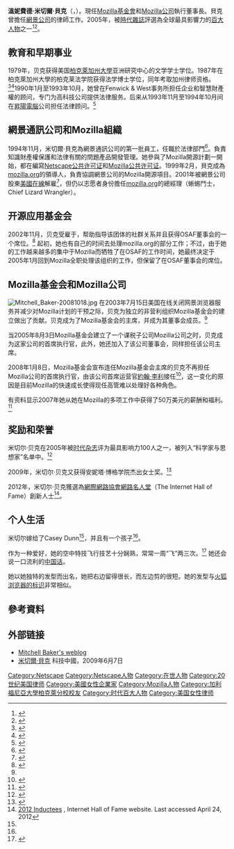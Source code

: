 {{noteTA|G1=IT
|G2=CR
|1=zh-hans:美国在线;zh-hant:美國在線;zh-hk:美國線上;zh-tw:美國線上;zh-mo:美國線上;
|2=zh-hans:公共许可证;zh-hant:公眾授權條款;zh-hk:公眾授權條款;zh-tw:公眾授權條款;zh-mo:公眾授權條款;
}}

{{Infobox Person 
| name        = 米切爾‧貝克
| image       = Mitchell_Baker.jpg
| imagesize   = 180px
| caption     = 2005年，米切爾·貝克於OSCON 
| birth_date  = {{Birth year and age|1957}}<ref name=nndb>{{cite web|url=http://www.nndb.com/people/082/000125704/|title=NNDB: Mitchell Baker|year=2008|publisher=Soylent Communications|accessdate=2008-12-15}}</ref>
| birth_place = {{USA}}[[加利福尼亞|加利福尼亞]][[奥克兰_(加利福尼亚州)|奧克蘭]]
| nationality =
| alma_mater  = 文學學士畢業於加州大學柏克萊分校亞洲研究中心<br/>法律博士畢業於柏克萊法學院
| education   = 
| occupation  = [[Mozilla基金會|Mozilla基金會]]、[[Mozilla公司|Mozilla公司]]董事長
| residence   = 
| spouse      = Casey Dunn
| children      = 1
| parents     =
| website     = {{url|http://blog.lizardwrangler.com/}}
| religion    = 
| signature    = Signature of Mitchell Baker.jpg
}}
'''溫妮費德·米切爾·貝克'''（{{lang-en|'''Winifred Mitchell Baker'''}}，{{bd|1957年||||catIdx=Baker, Winifred Mitchell}}）。現任[[Mozilla基金會|Mozilla基金會]]和[[Mozilla公司|Mozilla公司]]執行董事長。貝克曾擔任[[網景公司|網景公司]]的律師工作。2005年，被[[時代雜誌|時代雜誌]]評選為全球最具影響力的[[時代百大人物|百大人物]]之一<ref name="time100">{{cite news|url=http://content.time.com/time/specials/packages/article/0,28804,1972656_1972712_1974235,00.html |title=The 2005 TIME 100|publisher=Time Magazine|accessdate=2009-02-11 | date=2005-04-18}}</ref><ref name="businessweek25">{{cite web|url=http://images.businessweek.com/ss/08/09/0929_most_influential/3.htm|title=The 25 Most Influential People on the Web|publisher=Business Week|accessdate=2009-02-11|deadurl=yes|archiveurl=https://web.archive.org/web/20081002012237/http://images.businessweek.com/ss/08/09/0929_most_influential/3.htm|archivedate=2008-10-02}}</ref>。

==教育和早期事业==
1979年，贝克获得美国[[柏克萊加州大學|柏克萊加州大學]]亚洲研究中心的文学学士学位。1987年在柏克萊加州大學的柏克莱法学院获得法学博士学位，同年考取加州律师资格。<ref name="web20expo">{{cite web|url=http://www.web2expo.com/webexsf2008/public/schedule/speaker/16515|title=Web 2.0 Expo: Mitchell Baker|date=2008-04-24|publisher=Web 2.0 Expo|accessdate=2009-02-11}}</ref><ref name=7things>{{cite web|url=http://blog.lizardwrangler.com/2009/01/21/7-things-you-probably-didnt-know-about-me/|title=7 Things You Probably Didn’t Know About Me|last=Baker|first=Mitchell|date=2009-01-21|accessdate=2009-02-11|archive-date=2009-01-25|archive-url=https://web.archive.org/web/20090125113037/http://blog.lizardwrangler.com/2009/01/21/7-things-you-probably-didnt-know-about-me/|dead-url=yes}}</ref>1990年1月至1993年10月，她曾在Fenwick & West事务所担任企业和智慧財產權的顾问，专门为高科技公司提供法律服务。后来从1993年11月至1994年10月间在[[昇陽電腦|昇陽電腦]]公司担任法律顾问。<ref name="squidhoo">{{cite web|url=http://www.squidoo.com/mitchellbaker|title=The funky Chief Lizard Wrangler of Mozilla Corporation|publisher=Squidhoo|accessdate=2009-02-11|deadurl=yes|archiveurl=https://archive.is/20121129121909/http://www.squidoo.com/mitchellbaker|archivedate=2012-11-29}}</ref>

==網景通訊公司和Mozilla組織==
{{main|網景|浏览器大战|Mozilla基金會}}
1994年11月，米切爾·貝克為網景通訊公司的第一批員工，任職於法律部門<ref name="staffmembers">{{cite web|url=http://www.mozilla.org/about/staff|title=mozilla.org Staff Members|accessdate=2009-02-11|deadurl=yes|archiveurl=https://web.archive.org/web/20090508170705/http://www.mozilla.org/about/staff|archivedate=2009-05-08}}</ref>。負責知識財產權保護和法律有關的問題產品開發管理。她參與了Mozilla開源計劃一開始，都在編寫[[Netscape公共许可证|Netscape公共许可证]]和[[Mozilla公共许可证|Mozilla公共许可证]]。1999年2月，貝克成為[[Mozilla基金會|mozilla.org]]的領導人，負責協調網景公司的Mozilla開源項目。2001年被網景公司股東[[美國在線|美國在線]]解雇<ref name="guardianschofield">{{cite news|url=http://www.guardian.co.uk/technology/2008/feb/28/interviews.opensource|title=Wrangling the web into an open future|last=Schofield|first=Jack|date=2008-02-28|publisher=The Guardian|accessdate=2009-02-11 | location=London}}</ref>，但仍以志愿者身份擔任[[Mozilla基金會|mozilla.org]]的總經理（蜥蜴鬥士，Chief Lizard Wrangler）。

==开源应用基金会==
2002年11月，贝克受雇于{{link-en|开源应用基金会|Open Source Applications Foundation}}，帮助指导该团体的社群关系并且获得OSAF董事会的一个席位。<ref name="mozillazineosaf">{{cite web|url=http://www.mozillazine.org/talkback.html?article=2678|title=Mitchell Baker Joins OSAF Staff|date=2002-11-18|publisher=mozillaZine|accessdate=2009-02-11}}</ref> 起初，她也有自己的时间去处理mozilla.org的部分工作；不过，由于她的工作越来越多的集中于Mozilla而牺牲了在OSAF的工作时间，她最终决定于2005年1月回到Mozilla全职处理该组织的工作，但保留了在OSAF董事会的席位。

==Mozilla基金会和Mozilla公司==
[[Image:Mitchell_Baker-20081018.jpg|thumb]]
{{main|Mozilla基金會}}
在2003年7月15日美国在线关闭网景浏览器服务并减少对Mozilla计划的干预之际，贝克为独立的非营利组织Mozilla基金会的建立做出了贡献。贝克成为了Mozilla基金会的主席，并成为其董事会成员。<ref name="time100"/>

当2005年8月3日Mozilla基金会建立了一个课税子公司Mozilla公司之时，贝克成为这家公司的首席执行官，此外，她还加入了该公司董事会，同样担任该公司主席。

2008年1月8日，Mozilla基金会宣布连任Mozilla基金会主席的贝克不再担任Mozilla公司的首席执行官，由该公司首席运营官[[約翰·李利|約翰·李利]]接任<ref name="schofieldinterview">{{cite news|url=http://www.guardian.co.uk/technology/blog/2008/apr/07/firefoxsmitchellbakerthean|title=Firefox's Mitchell Baker -- the anniversary interview in full|last=Schofield|first=Jack|date=2008-04-08|accessdate=2009-02-11 | work=The Guardian | location=London}}</ref>，这一变化的原因是目前Mozilla的快速成长使得现任高管难以处理好各种角色。

有资料显示2007年她从她在Mozilla的多项工作中获得了50万美元的薪酬和福利。<ref>{{cite news| url=http://www.nytimes.com/2007/11/12/technology/12link.html?_r=1 | work=The New York Times | title=Will Success, or All That Money From Google, Spoil Firefox? | first=Noam | last=Cohen | date=2007-11-12 | accessdate=2010-05-12}}</ref>

==奖励和荣誉==
米切尔·贝克在2005年被[[时代杂志|时代杂志]]评为最具影响力100人之一，被列入“科学家与思想家”名单中。<ref name="timetop100">{{cite web|url=http://www.time.com/time/specials/packages/article/0,28804,1972656_1972712_1974235,00.html|title=Scientists and Thinkers: Mitchell Baker|last=Andreessen|first=Marc|date=2005-04-18|publisher=TIME|accessdate=2011-06-27}}</ref>

2009年，米切尔·贝克又获得安妮塔·博格学院杰出女士奖。<ref name="womenofvision">{{cite web|url=http://www.valleyzen.com/2009/05/08/top-women-in-tech-anita-borg-institute-vision-awards/|title=Top Women in Tech – Backstage at Anita Borg Institute Vision Awards|date=2009-05-08|publisher=ValleyZen|accessdate=2011-06-30}}</ref>

2012年，米切尔·贝克獲選為[[網際網路協會|網際網路協會]][[網路名人堂|網路名人堂]]（The Internet Hall of Fame）創新人士<ref>[http://www.internethalloffame.org/inductees/year/2012 2012 Inductees] {{Wayback|url=http://www.internethalloffame.org/inductees/year/2012 |date=20120426020129 }}, Internet Hall of Fame website. Last accessed April 24, 2012</ref>。

==个人生活==
米切尔嫁给了Casey Dunn<ref name="7things"/>，并且有一个孩子<ref name="nndb"/>。

作为一种爱好，她的空中特技飞行技艺十分娴熟，常常一周“飞”两三次。<ref name=econim>{{cite news | url = http://www.economist.com/business/displaystory.cfm?story_id=5300269 | title = Mitchell Baker, trapeze artist and leader of an open-source web browser | publisher = [[The_Economist|The Economist]] | date = 2005-12-14 | accessdate = 2007-09-26}}</ref> 她还会说一口流利的[[中国话|中国话]]。

她以她独特的发型而出名，她把右边留得很长，而左边剪的很短。她的发型与[http://www.google.com/images?hl=zh-CN&q=firefox+logo 火狐浏览器的标识]非常相似。

== 參考資料 ==
{{reflist|1}}

== 外部链接 ==
*[http://blog.lizardwrangler.com Mitchell Baker's weblog] {{Wayback|url=http://blog.lizardwrangler.com/ |date=20110223204437 }}{{en}}
*[http://www.techcn.com.cn/index.php?edition-view-132849-1 米切爾·貝克] 科技中國，2009年6月7日

{{s-start}}
{{s-new}}
{{s-ttl|title=[[Mozilla公司|Mozilla公司]]執行長
|years=2005年8月3日–2008年1月8日}}
{{s-aft|after=[[約翰·李利|約翰·李利]]}}
{{s-end}}
{{Netscape}}
{{Mozilla}}
{{Internet Hall of Fame}}
{{DEFAULTSORT:Baker, Mitchell}}
[[Category:Netscape|Category:Netscape]]
[[Category:Netscape人物|Category:Netscape人物]]
[[Category:在世人物|Category:在世人物]]
[[Category:20世纪美国律师|Category:20世纪美国律师]]
[[Category:美國女性企業家|Category:美國女性企業家]]
[[Category:Mozilla人物|Category:Mozilla人物]]
[[Category:加利福尼亞大學柏克萊分校校友|Category:加利福尼亞大學柏克萊分校校友]]
[[Category:时代百大人物|Category:时代百大人物]]
[[Category:美国女性律师|Category:美国女性律师]]